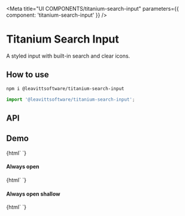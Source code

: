 

<Meta title="UI COMPONENTS/titanium-search-input" parameters={{ component: 'titanium-search-input' }} />

# Titanium Search Input

A styled input with built-in search and clear icons.

## How to use

```bash
npm i @leavittsoftware/titanium-search-input
```

```js
import '@leavittsoftware/titanium-search-input';
```

## API

<ArgsTable of="titanium-search-input" />

## Demo

<Canvas withToolbar>
  <Story name="Docs">{html` <titanium-search-input placeholder="Search elephants"></titanium-search-input> `}</Story>
</Canvas>

#### Always open

<Canvas>
  <Story name="Open">{html` <titanium-search-input placeholder="Search elephants" prevent-collapse></titanium-search-input> `}</Story>
</Canvas>

#### Always open shallow

<Canvas>
  <Story name="Shallow">{html` <titanium-search-input shallow placeholder="Search elephants" prevent-collapse></titanium-search-input> `}</Story>
</Canvas>
